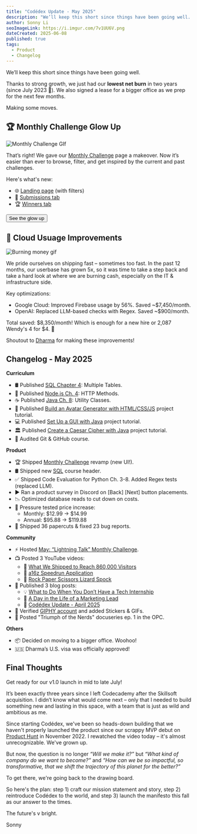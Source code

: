 ```yaml
---
title: "Codédex Update - May 2025"
description: "We’ll keep this short since things have been going well. Thanks to strong growth, we just had our lowest net burn in two years (since July 2023 🥲). We also signed a lease for a bigger office as we prep for the next few months. Making some moves."
author: Sonny Li
seoImageLink: https://i.imgur.com/7v1UU6V.png
dateCreated: 2025-06-08
published: true
tags:
  - Product
  - Changelog
---
```


We’ll keep this short since things have been going well.

Thanks to strong growth, we just had our **lowest net burn** in two years (since July 2023 🥲). We also signed a lease for a bigger office as we prep for the next few months. 

Making some moves.

## 🏆 Monthly Challenge Glow Up

![Monthly Challenge GIf](https://i.imgur.com/OX6MEDi.gif)

That’s right! We gave our [Monthly Challenge](https://www.codedex.io/community/monthly-challenge) page a makeover. Now it’s easier than ever to browse, filter, and get inspired by the current and past challenges.

Here's what's new:

- 🌐 [Landing page](https://www.codedex.io/community/monthly-challenge) (with filters)
- 👀 [Submissions tab](https://www.codedex.io/community/monthly-challenge/aZwonmhOYu8BWfZLpGZK?tab=submissions)
- 🏆 [Winners tab](https://www.codedex.io/community/monthly-challenge/aZwonmhOYu8BWfZLpGZK?tab=winners)

<div
  style={{
    display: "flex",
    justifyContent: "center",
    marginBottom: "1.2rem",
    transform: "scale(.9)",
  }}
>
  <a
    href="https://www.codedex.io/community/monthly-challenge"
    style={{ all: "unset" }}
    target="_blank"
    and
    rel="noopener noreferrer"
  >
    <Button variant="yellow">See the glow up</Button>
  </a>
</div>

## 💸 Cloud Usuage Improvements

![Burning money gif](https://i.imgur.com/vI0koYT.jpeg)

We pride ourselves on shipping fast – sometimes too fast. In the past 12 months, our userbase has grown 5x, so it was time to take a step back and take a hard look at where we are burning cash, especially on the IT & infrastructure side.

Key optimizations:

- Google Cloud: Improved Firebase usage by 56%. Saved ~$7,450/month.
- OpenAI: Replaced LLM-based checks with Regex. Saved ~$900/month.

Total saved: \$8,350/month! Which is enough for a new hire or 2,087 Wendy's 4 for \$4. 🍔

Shoutout to [Dharma](https://www.codedex.io/@dharma) for making these improvements!

## Changelog - May 2025

**Curriculum**

- 🛢️ Published [SQL Chapter 4](https://www.codedex.io/sql): Multiple Tables.
- 🦠 Published [Node.js Ch. 4](https://www.codedex.io/nodejs): HTTP Methods.
- ☕️ Published [Java Ch. 8](https://www.codedex.io/java): Utility Classes.
- 🧢 Published [Build an Avatar Generator with HTML/CSS/JS](https://www.codedex.io/projects/build-a-randomizer-generator-with-html-css-js) project tutorial.
- 💻 Published [Set Up a GUI with Java](https://www.codedex.io/projects/set-up-a-gui-with-java) project tutorial.
- 🏛️ Published [Create a Caesar Cipher with Java](https://www.codedex.io/projects/create-a-caesar-cipher-with-java) project tutorial.
- 🐙 Audited Git & GitHub course.

**Product**

- 🏆 Shipped [Monthly Challenge](https://www.codedex.io/community/monthly-challenge) revamp (new UI!).
- 🛢️ Shipped new [SQL](https://www.codedex.io/sql) course header.
- ✅ Shipped Code Evaluation for Python Ch. 3-8. Added Regex tests (replaced LLM).
- ▶️ Ran a product survey in Discord on [Back] [Next] button placements.
- 📉 Optimized database reads to cut down on costs.
- 🧪 Pressure tested price increase: 
  - Monthly: \$12.99 → \$14.99
  - Annual: \$95.88 → \$119.88
- 🧹 Shipped 36 papercuts & fixed 23 bug reports.

**Community**

- ⚡️ Hosted [May: “Lightning Talk” Monthly Challenge](https://www.codedex.io/community/monthly-challenge/aZwonmhOYu8BWfZLpGZK).
- 📺 Posted 3 YouTube videos:
  - 🚀 [What We Shipped to Reach 860,000 Visitors](https://www.youtube.com/watch?v=k95j4eQ4HTU&t=1s&ab_channel=Cod%C3%A9dex)
  - 🧊 [a16z Speedrun Application](https://www.youtube.com/watch?v=wKOhez33D1Y)
  - 🖖 [Rock Paper Scissors Lizard Spock](https://www.youtube.com/watch?v=eVYvIaV7N6o)
- 📰 Published 3 blog posts:
  - 💡 [What to Do When You Don’t Have a Tech Internship](https://www.codedex.io/blog/what-to-do-when-you-dont-have-a-tech-internship)
  - 🤳 [A Day in the Life of a Marketing Lead](https://www.codedex.io/blog/a-day-in-the-life-of-a-marketing-lead-at-a-startup)
  - 📜 [Codédex Update - April 2025](https://www.codedex.io/blog/codedex-update-april-2025)
- 👾 Verified [GIPHY account](https://giphy.com/codedex) and added Stickers & GIFs.
- 🍿 Posted "Triumph of the Nerds" docuseries ep. 1 in the OPC. 

**Others**

- 📦 Decided on moving to a bigger office. Woohoo!
- 🇺🇸 Dharma’s U.S. visa was officially approved!

## Final Thoughts

Get ready for our v1.0 launch in mid to late July!

It’s been exactly three years since I left Codecademy after the Skillsoft acquisition. I didn’t know what would come next – only that I needed to build something new and lasting in this space, with a team that is just as wild and ambitious as me.

Since starting Codédex, we've been so heads-down building that we haven't properly launched the product since our scrappy MVP debut on [Product Hunt](https://www.producthunt.com/products/codedex) in November 2022. I rewatched the video today – it's almost unrecognizable. We've grown up.

But now, the question is no longer _“Will we make it?”_ but _“What kind of company do we want to become?”_ and _“How can we be so impactful, so transformative, that we shift the trajectory of this planet for the better?”_

To get there, we're going back to the drawing board. 

So here's the plan: step 1) craft our mission statement and story, step 2) reintroduce Codédex to the world, and step 3) launch the manifesto this fall as our answer to the times.

The future's v bright.

Sonny
